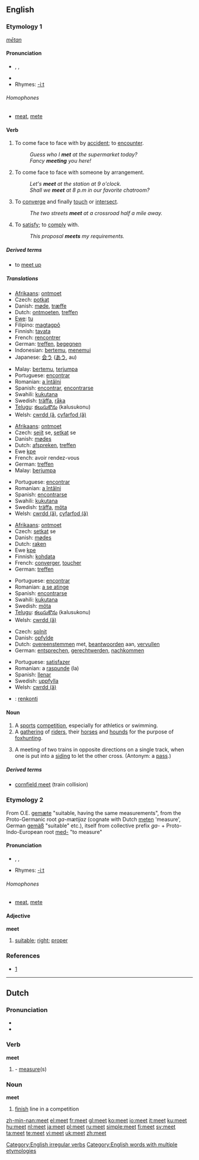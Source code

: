 {{wikipedia|dab=Meet}}
==English==

{{rank|book|story|deep|471|meet|interest|brother|I've}}

===Etymology 1===
{{OE.}} ''[[mētan]]''

====Pronunciation====
* {{enPR|mēt}}, {{IPA|/miːt/}}, {{SAMPA|/mi:t/}}
* {{audio|en-us-meet.ogg|Audio (US)}}
* Rhymes: [[Rhymes:English:-iːt|-iːt]]

======Homophones======
* [[meat]], [[mete]]

====Verb====
{{en-verb|meets|meeting|met}}

# To come face to face with by [[accident]]; to [[encounter]].
#: ''Guess who I '''met''' at the supermarket today?''
#: ''Fancy '''meeting''' you here!''
# To come face to face with someone by arrangement.
#: ''Let's '''meet''' at the station at 9 o'clock.''
#: ''Shall we '''meet''' at 8 p.m in our favorite chatroom?''
# To [[converge]] and finally [[touch]] or [[intersect]].
#: ''The two streets '''meet''' at a crossroad half a mile away.''
# To [[satisfy]]; to [[comply]] with.
#: ''This proposal '''meets''' my requirements.''

=====Derived terms=====
*to [[meet up]]

=====Translations=====
{{trans-top|encounter}}
* [[Afrikaans]]: [[ontmoet]]
* Czech: [[potkat]]
* Danish: [[møde]], [[træffe]]
* Dutch: [[ontmoeten]], [[treffen]]
* [[Ewe]]: [[tu]]
* Filipino: [[magtagpô]]
* Finnish: [[tavata]]
* French: [[rencontrer]]
* German: [[treffen]], [[begegnen]]
* Indonesian: [[temu|bertemu]], [[temu|menemui]]
* Japanese: [[会う]] ([[あう]], au)
{{trans-mid}}
* Malay: [[temu|bertemu]], [[jumpa|terjumpa]]
* Portuguese: [[encontrar]]
* Romanian: [[întâlni|a întâlni]]
* Spanish: [[encontrar]], [[encontrar]]se
* Swahili: [[kukutana]]
* Swedish: [[träffa]], [[råka]]
* [[Telugu]]: [[కలుసుకొను]] (kalusukonu)
* Welsh: [[cwrdd (â]], [[cyfarfod (â)]]
{{trans-bottom}}

{{trans-top|see through arrangement}}
* [[Afrikaans]]: [[ontmoet]]
* Czech: [[sejít]] se, [[setkat]] se
* Danish: [[mødes]]
* Dutch: [[afspreken]], [[treffen]]
* Ewe [[kpe]]
* French: avoir rendez-vous
* German: [[treffen]]
* Malay: [[jumpa|berjumpa]]
{{trans-mid}}
* Portuguese: [[encontrar]]
* Romanian: [[întâlni|a întâlni]]
* Spanish: [[encontrar]]se
* Swahili: [[kukutana]]
* Swedish: [[träffa]], [[möta]]
* Welsh: [[cwrdd (â)]], [[cyfarfod (â)]]
{{trans-bottom}}

{{trans-top|converge and touch}}
* [[Afrikaans]]: [[ontmoet]]
* Czech: [[setkat]] se
* Danish: [[mødes]]
* Dutch: [[raken]]
* Ewe [[kpe]]
* Finnish: [[kohdata]]
* French: [[converger]], [[toucher]]
* German: [[treffen]]
{{trans-mid}}
* Portuguese: [[encontrar]]
* Romanian: [[atinge|a se atinge]]
* Spanish: [[encontrar]]se
* Swahili: [[kukutana]]
* Swedish: [[möta]]
* [[Telugu]]: [[కలుసుకొను]] (kalusukonu)
* Welsh: [[cwrdd (â)]]
{{trans-bottom}}

{{trans-top|comply}}
* Czech: [[splnit]]
* Danish: [[opfylde]]
* Dutch: [[overeenstemmen]] met, [[beantwoorden]] aan, [[vervullen]]
* German: [[entsprechen]], [[gerechtwerden]], [[nachkommen]]
{{trans-mid}}
* Portuguese: [[satisfazer]]
* Romanian: a [[raspunde]] (la)
* Spanish: [[llenar]]
* Swedish: [[uppfylla]]
* Welsh: [[cwrdd (â)]]
{{trans-bottom}}

{{checktrans-top}}
<!--Remove this section once all of the translations below have been moved into the tables above.-->
* {{ttbc|Esperanto}}: [[renkonti]]
{{trans-bottom}}

====Noun====
{{en-noun}}

# A [[sport]]s [[competition]], especially for athletics or swimming.
# A [[gathering]] of [[rider]]s, their [[horse]]s and [[hound]]s for the purpose of [[foxhunting]].
# {{rail transport}} A meeting of two trains in opposite directions on a single track, when one is put into a [[siding]] to let the other cross. (Antonym: a [[pass]].)

=====Derived terms=====

* [[cornfield meet]] (train collision)

===Etymology 2===
From O.E. [[gemæte]] "suitable, having the same measurements", from the Proto-Germanic root ''ga-mætijaz'' (cognate with Dutch [[meten]] 'measure', German [[gemäß]] "suitable" etc.), itself from collective prefix ''ga-'' + Proto-Indo-European root [[med-]] "to measure"

====Pronunciation====
* {{enPR|mēt}}, {{IPA|/miːt/}}, {{SAMPA|/mi:t/}}
* Rhymes: [[Rhymes:English:-iːt|-iːt]]

======Homophones======
* [[meat]], [[mete]]

====Adjective====
'''meet'''

# [[suitable]]; [[right]]; [[proper]]
{{seeCites}}

===References===
* {{EtymOnLine}} [http://www.etymonline.com/index.php?search=meet&searchmode=none]

[[Category:English irregular verbs]]
[[Category:English words with multiple etymologies]]

----

==Dutch==

{{etystub}}

===Pronunciation===
* {{IPA|/met/}}
* {{SAMPA|/met/}}

===Verb===
'''meet'''

# {{form of|singular indicative|meten}} - [[measure]](s)

===Noun===
'''meet'''

# [[finish]] line in a competition

[[zh-min-nan:meet]]
[[el:meet]]
[[fr:meet]]
[[gl:meet]]
[[ko:meet]]
[[io:meet]]
[[it:meet]]
[[ku:meet]]
[[hu:meet]]
[[nl:meet]]
[[ja:meet]]
[[pl:meet]]
[[ru:meet]]
[[simple:meet]]
[[fi:meet]]
[[sv:meet]]
[[ta:meet]]
[[te:meet]]
[[vi:meet]]
[[uk:meet]]
[[zh:meet]]